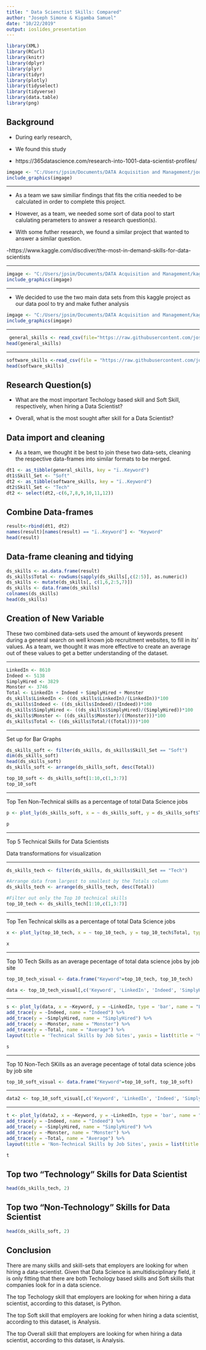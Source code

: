 ---
title: " Data Scienctist Skills: Compared"
author: "Joseph Simone & Kigamba Samuel"
date: "10/22/2019"
output: ioslides_presentation
---

```{r setup, include=FALSE}
library(XML)
library(RCurl)
library(knitr)
library(dplyr)
library(plyr)
library(tidyr)
library(plotly)
library(tidyselect)
library(tidyverse)
library(data.table)
library(png)

```

##  Background 

- During early research, 

- We found this study 

- https://365datascience.com/research-into-1001-data-scientist-profiles/ 

```{r, include=TRUE }
imgage <- "C:/Users/jpsim/Documents/DATA Acquisition and Management/journal.png"
include_graphics(imgage)
```

***

- As a team we saw similiar findings that fits the critia needed to be calculated in    order to complete this project. 

- However, as a team, we needed some sort of data pool to start calulating perameters   to answer a research question(s).


- With some futher research, we found a similar project that wanted to answer a          similar   question. 


-https://www.kaggle.com/discdiver/the-most-in-demand-skills-for-data-scientists

***

```{r, include=TRUE }
imgage <- "C:/Users/jpsim/Documents/DATA Acquisition and Management/kaggle.png"
include_graphics(imgage)
```

***

- We decided to use the two main data sets from this kaggle project as our data pool    to try and make futher analysis

```{r, include=TRUE }
imgage <- "C:/Users/jpsim/Documents/DATA Acquisition and Management/kaggle_data.png"
include_graphics(imgage)
```


***

```{r}
 general_skills <- read_csv(file="https://raw.githubusercontent.com/josephsimone/DATA_607_Project_3/master/kaggle_ds_general_skills_revised.csv")
head(general_skills)
```

***

```{r}
software_skills <-read_csv(file = "https://raw.githubusercontent.com/josephsimone/DATA_607_Project_3/master/kaggle_ds_job_listing_software.csv")
head(software_skills)
```

## Research Question(s)


- What are the most important Techology based skill and Soft Skill, respectively, when   hiring a Data Scientist?



- Overall, what is the most sought after skill for a Data Scientist? 

## Data import and cleaning

- As a team, we thought it be best to join these two data-sets, cleaning the             respective data-frames into similar formats to be merged. 
 
```{r}
dt1 <- as_tibble(general_skills, key = "ï..Keyword")
dt1$Skill_Set <- "Soft"
dt2 <- as_tibble(software_skills, key = "ï..Keyword")
dt2$Skill_Set <- "Tech"
dt2 <- select(dt2,-c(6,7,8,9,10,11,12))
```


## Combine Data-frames

```{r}
result<-rbind(dt1, dt2)
names(result)[names(result) == "ï..Keyword"] <- "Keyword"
head(result)
```

## Data-frame cleaning and tidying

```{r}
ds_skills <- as.data.frame(result)
ds_skills$Total <- rowSums(sapply(ds_skills[,c(2:5)], as.numeric))
ds_skills <- mutate(ds_skills[, c(1,6,2:5,7)])
ds_skills <- data.frame(ds_skills)
colnames(ds_skills)
head(ds_skills)
```

## Creation of New Variable 

These two combined data-sets used the amount of keywords present during a general search on well known job recruitment websites, to fill in its' values. As a team, we thought it was more effective to create an average out of these values to get a better understanding of the dataset.

***
```{r, message=FALSE, warning= FALSE}
LinkedIn <- 8610
Indeed <- 5138
SimplyHired <- 3829
Monster <- 3746
Total <- LinkedIn + Indeed + SimplyHired + Monster
ds_skills$LinkedIn <- ((ds_skills$LinkedIn)/(LinkedIn))*100
ds_skills$Indeed <- ((ds_skills$Indeed)/(Indeed))*100
ds_skills$SimplyHired <- ((ds_skills$SimplyHired)/(SimplyHired))*100
ds_skills$Monster <- ((ds_skills$Monster)/((Monster)))*100
ds_skills$Total <- ((ds_skills$Total/((Total))))*100
```




***

Set up for Bar Graphs

```{r}
ds_skills_soft <- filter(ds_skills, ds_skills$Skill_Set == "Soft")
dim(ds_skills_soft)
head(ds_skills_soft)
ds_skills_soft <- arrange(ds_skills_soft, desc(Total))

top_10_soft <- ds_skills_soft[1:10,c(1,3:7)]
top_10_soft
```

 
***
 Top Ten Non-Technical skills as a percentage of total Data Science jobs

```{r, include=FALSE}
p <- plot_ly(ds_skills_soft, x = ~ ds_skills_soft, y = ds_skills_soft$Total, type = 'bar', name = ds_skills_soft$Keyword)

```


```{r}
p
```


***

 Top 5 Technical Skills for Data Scientists

Data transformations for visualization




***
```{r}

ds_skills_tech <- filter(ds_skills, ds_skills$Skill_Set == "Tech")

#Arrange data from largest to smallest by the Totals column
ds_skills_tech <- arrange(ds_skills_tech, desc(Total))

#Filter out only the Top 10 technical skills
top_10_tech <- ds_skills_tech[1:10,c(1,3:7)]

```


***
 Top Ten Technical skills as a percentage of total Data Science jobs

```{r, include=FALSE}
x <- plot_ly(top_10_tech, x = ~ top_10_tech, y = top_10_tech$Total, type = 'bar', name = top_10_tech$Keyword)
```


```{r}
x
```



***
Top 10 Tech Skills as an average pecentage of total data science jobs by job site

```{r, eval=TRUE, message = FALSE, warning=FALSE}
top_10_tech_visual <- data.frame("Keyword"=top_10_tech, top_10_tech)

data <- top_10_tech_visual[,c('Keyword', 'LinkedIn', 'Indeed', 'SimplyHired', 'Monster', 'Total')]
```

***

```{r, eval=TRUE, message = FALSE, warning=FALSE, include=FALSE}
s <- plot_ly(data, x = ~Keyword, y = ~LinkedIn, type = 'bar', name = "Linkedin") %>%
add_trace(y = ~Indeed, name = "Indeed") %>% 
add_trace(y = ~SimplyHired, name = "SimplyHired") %>% 
add_trace(y = ~Monster, name = "Monster") %>% 
add_trace(y = ~Total, name = "Average") %>% 
layout(title = 'Technical Skills by Job Sites', yaxis = list(title = '% of Data Science Jobs'), xaxis = list(title = 'Tech Skills'), barmode = 'group')
```


```{r, eval=TRUE, message = FALSE, warning=FALSE}
s
```

***

 Top 10 Non-Tech SKills as an average pecentage of total data science jobs by job site

```{r, eval=TRUE, message=FALSE, warning=FALSE}
top_10_soft_visual <- data.frame("Keyword"=top_10_soft, top_10_soft)

```

***
```{r, eval=TRUE, message=FALSE, warning=FALSE}
data2 <- top_10_soft_visual[,c('Keyword', 'LinkedIn', 'Indeed', 'SimplyHired', 'Monster', 'Total')]

```
***

```{r, eval=TRUE, message=FALSE, warning=FALSE, include=FALSE}
t <- plot_ly(data2, x = ~Keyword, y = ~LinkedIn, type = 'bar', name = "Linkedin") %>%
add_trace(y = ~Indeed, name = "Indeed") %>% 
add_trace(y = ~SimplyHired, name = "SimplyHired") %>% 
add_trace(y = ~Monster, name = "Monster") %>% 
add_trace(y = ~Total, name = "Average") %>% 
layout(title = 'Non-Technical Skills by Job Sites', yaxis = list(title = '% of Data Science Jobs'), xaxis = list(title = 'Non-Tech Skills'), barmode = 'group')
```


```{r, eval=TRUE, message=FALSE, warning=FALSE}
t
```


## Top two "Technology" Skills for Data Scientist 
```{r}
head(ds_skills_tech, 2)
```

## Top two "Non-Technology" Skills for Data Scientist 
```{r}
head(ds_skills_soft, 2)
```

## Conclusion 

There are many skills and skill-sets that employers are looking for when hiring a data-scientist. Given that Data Science is amultidisciplinary field, it is only fitting that there are both Techology based skills and Soft skills that companies look for in a data science. 

The top Techology skill that employers are looking for when hiring a data scientist, according to this dataset, is Python. 

The top Soft skill that employers are looking for when hiring a data scientist, according to this dataset, is Analysis.

The top Overall skill that employers are looking for when hiring a data scientist, according to this dataset, is Analysis.
